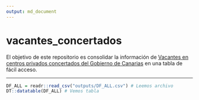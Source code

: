 ```yaml
---
output: md_document
---
```

# vacantes_concertados

<!-- badges: start -->
<!-- badges: end -->

El objetivo de este repositorio es consolidar la información de [Vacantes en centros privados concertados del Gobierno de Canarias](https://www.gobiernodecanarias.org/educacion/web/centros/gestion_centros/centros_privados_concertados/vacantes/) en una tabla de fácil acceso.

---  


```r

DF_ALL = readr::read_csv("outputs/DF_ALL.csv") # Leemos archivo
DT::datatable(DF_ALL) # Vemos tabla

```




